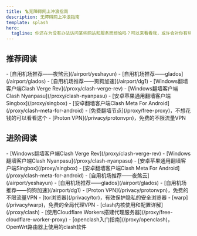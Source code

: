 ```yaml
---
title: 🪜无障碍网上冲浪指南
description: 无障碍网上冲浪指南
template: splash
hero:
  tagline: 你还在为没有办法访问某些网站和服务而烦恼吗？可以来看看我，或许会对你有些帮助。
---
```




## 推荐阅读

<CardGrid stagger>
  <Card title="推荐阅读" icon="open-book">
    - [自用机场推荐——夜煞云](/airport/yeshayun)
    - [自用机场推荐——glados](/airport/glados)
    - [自用机场推荐——狗狗加速](/airport/dg1)
    - [Windows翻墙客户端Clash Verge Rev](/proxy/clash-verge-rev)
    - [Windows翻墙客户端Clash Nyanpasu](/proxy/clash-nyanpasu)
    - [安卓苹果通用翻墙客户端Singbox](/proxy/singbox)
    - [安卓翻墙客户端Clash Meta For Android](/proxy/clash-meta-for-android)
  </Card>
    <Card title="免费节点" icon="puzzle">
    - [免费翻墙节点](/proxy/free-proxy)，不想花钱的可以看看这个
    - [Proton VPN](/privacy/protonvpn)，免费的不限流量VPN
  </Card>
</CardGrid>

## 进阶阅读

<CardGrid stagger>
  <Card title="代理软件" icon="rocket">
    - [Windows翻墙客户端Clash Verge Rev](/proxy/clash-verge-rev)
    - [Windows翻墙客户端Clash Nyanpasu](/proxy/clash-nyanpasu)
    - [安卓苹果通用翻墙客户端Singbox](/proxy/singbox)
    - [安卓翻墙客户端Clash Meta For Android](/proxy/clash-meta-for-android)
  </Card>
  <Card title="机场订阅" icon="telegram">
    - [自用机场推荐——夜煞云](/airport/yeshayun)
    - [自用机场推荐——glados](/airport/glados)
    - [自用机场推荐——狗狗加速](/airport/dg1)
  </Card>
  <Card title="保护隐私" icon="laptop">
    - [Proton VPN](/privacy/protonvpn)，免费的不限流量VPN
    - [tor浏览器](/privacy/tor)，有效保护隐私的安全浏览器
    - [warp](/privacy/warp)，免费的全局代理VPN
  </Card>
  <Card title="进阶技术" icon="setting">
    - [clash内核使用和配置详解](/proxy/clash)
    - [使用Cloudflare Workers搭建代理服务器](/proxy/free-cloudflare-worker-proxy)
    - [openclash入门指南](/proxy/openclash)，OpenWrt路由器上使用的clash软件
  </Card>
</CardGrid>
